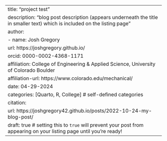 ---
title: "project test"
description: "blog post description (appears underneath the title in smaller text) which is included on the listing page"
author:
  - name: Josh Gregory
    url: https://joshgregory.github.io/
    orcid: 0000-0002-4368-1171
    affiliation: College of Engineering & Applied Science, University of Colorado Boulder
    affiliation-url: https://www.colorado.edu/mechanical/ 
date: 04-29-2024
categories: [Quarto, R, College] # self-defined categories
citation: 
  url: https://joshgregory42.github.io/posts/2022-10-24-my-blog-post/ 
draft: true # setting this to `true` will prevent your post from appearing on your listing page until you're ready!
---